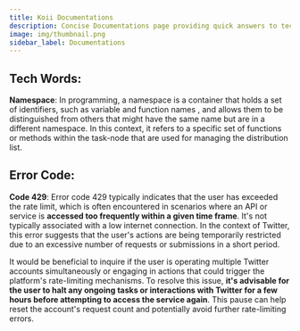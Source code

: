 ```yaml
---
title: Koii Documentations
description: Concise Documentations page providing quick answers to tech words related to koii network
image: img/thumbnail.png
sidebar_label: Documentations
---
```


<TasksComponent />


## Tech Words:

**Namespace**: In programming, a namespace is a container that holds a set of identifiers, such as variable and function names
, and allows them to be distinguished from others that might have the same name but are in a different namespace. In this context, it refers to a specific set of functions or methods within the task-node that are used for managing the distribution list.

## Error Code:

**Code 429**: Error code 429 typically indicates that the user has exceeded the rate limit, which is often encountered in scenarios where an API or service is **accessed too frequently within a given time frame**. It's not typically associated with a low internet connection. In the context of Twitter, this error suggests that the user's actions are being temporarily restricted due to an excessive number of requests or submissions in a short period.

It would be beneficial to inquire if the user is operating multiple Twitter accounts simultaneously or engaging in actions that could trigger the platform's rate-limiting mechanisms. To resolve this issue, **it's advisable for the user to halt any ongoing tasks or interactions with Twitter for a few hours before attempting to access the service again**. This pause can help reset the account's request count and potentially avoid further rate-limiting errors.
